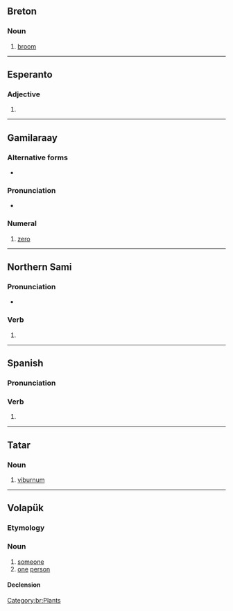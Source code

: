 {{also|Balan|bălan|Bălan|Ba Lan|bɑlɑŋ}}
==Breton==

===Noun===
{{br-noun|is=c|s=balanenn}}

# [[broom]] {{qualifier|genus {{m|mul|Genista}}}}

[[Category:br:Plants]]

----

==Esperanto==

===Adjective===
{{eo-head}}

# {{eo-form of|bal|an}}

----

==Gamilaraay==

===Alternative forms===
* {{l|kld|0}}

===Pronunciation===
* {{IPA|kld|/balan/}}

===Numeral===
{{head|kld|numeral}}

# [[zero]]

----

==Northern Sami==

===Pronunciation===
* {{se-IPA}}

===Verb===
{{head|se|verb form}}

# {{inflection of|se|ballat||1|s|pres|indc}}

----

==Spanish==

===Pronunciation===
{{es-IPA}}

===Verb===
{{head|es|verb form}}

# {{es-verb form of|balar}}

----

==Tatar==

===Noun===
{{head|tt|noun}}

# [[viburnum]]

----

==Volapük==

===Etymology===
{{suffix|vo|bal|an}}

===Noun===
{{vo-noun}}

# [[someone]]
# [[one]] [[person]]

====Declension====
{{vo-decl-noun}}